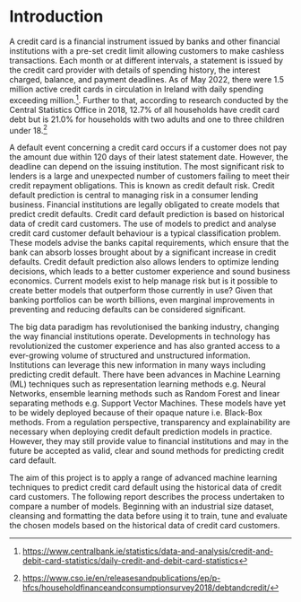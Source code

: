 \spacing{1.1}

# Introduction

A credit card is a financial instrument issued by banks and other financial institutions with a pre-set credit limit allowing customers to make cashless transactions. Each month or at different intervals, a statement is issued by the credit card provider with details of spending history, the interest charged, balance, and payment deadlines. As of May 2022, there were 1.5 million active credit cards in circulation in Ireland with daily spending exceeding \texteuro 1 million.[^1]. Further to that, according to research conducted by the Central Statistics Office in 2018, 12.7% of all households have credit card debt but is 21.0% for households with two adults and one to three children under 18.[^2]
\vspace{.15 cm}

[^1]: <https://www.centralbank.ie/statistics/data-and-analysis/credit-and-debit-card-statistics/daily-credit-and-debit-card-statistics>

[^2]: <https://www.cso.ie/en/releasesandpublications/ep/p-hfcs/householdfinanceandconsumptionsurvey2018/debtandcredit/>

A default event concerning a credit card occurs if a customer does not pay the amount due within 120 days of their latest statement date. However, the deadline can depend on the issuing institution. The most significant risk to lenders is a large and unexpected number of customers failing to meet their credit repayment obligations. This is known as credit default risk. Credit default prediction is central to managing risk in a consumer lending business. Financial institutions are legally obligated to create models that predict credit defaults. Credit card default prediction is based on historical data of credit card customers. The use of models to predict and analyse credit card customer default behaviour is a typical classification problem. These models advise the banks capital requirements, which ensure that the bank can absorb losses brought about by a significant increase in credit defaults. Credit default prediction also allows lenders to optimize lending decisions, which leads to a better customer experience and sound business economics. Current models exist to help manage risk but is it possible to create better models that outperform those currently in use? Given that banking portfolios can be worth billions, even marginal improvements in preventing and reducing defaults can be considered significant. 
\vspace{.15 cm}

The big data paradigm has revolutionised the banking industry, changing the way financial institutions operate. Developments in technology has revolutionized the customer experience and has also granted access to a ever-growing volume of structured and unstructured information. Institutions can leverage this new information in many ways including predicting credit default. There have been advances in Machine Learning (ML) techniques such as representation learning methods e.g. Neural Networks, ensemble learning methods such as Random Forest and linear separating methods e.g. Support Vector Machines. These models have yet to be widely deployed because of their opaque nature i.e. Black-Box methods. From a regulation perspective, transparency and explainability are necessary when deploying credit default prediction models in practice. However, they may still provide value to financial institutions and may in the future be accepted as valid, clear and sound methods for predicting credit card default. 
\vspace{.1 cm}

The aim of this project is to apply a range of advanced machine learning techniques to predict credit card default using the historical data of credit card customers. The following report describes the process undertaken to compare a number of models. Beginning with an industrial size dataset, cleansing and formatting the data before using it to train, tune and evaluate the chosen models based on the historical data of credit card customers.
